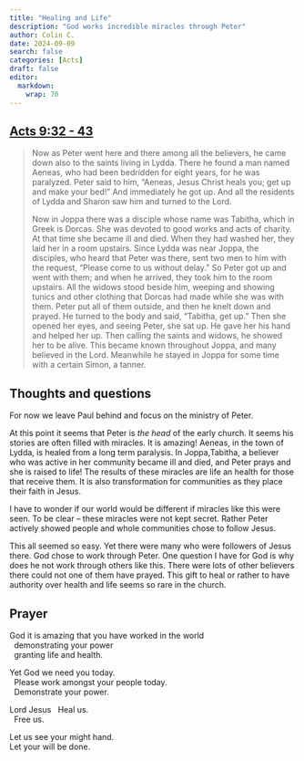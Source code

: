 ```yaml
---
title: "Healing and Life"
description: "God works incredible miracles through Peter"
author: Colin C.
date: 2024-09-09
search: false
categories: [Acts]
draft: false
editor: 
  markdown: 
    wrap: 70
---
```


## [Acts 9:32 - 43](https://www.bible.com/bible/2016/ACT.9.NRSV)

> Now as Peter went here and there among all the believers, he came down also to the saints living in Lydda. There he found a man named Aeneas, who had been bedridden for eight years, for he was paralyzed. Peter said to him, “Aeneas, Jesus Christ heals you; get up and make your bed!” And immediately he got up. And all the residents of Lydda and Sharon saw him and turned to the Lord.
>
> Now in Joppa there was a disciple whose name was Tabitha, which in Greek is Dorcas. She was devoted to good works and acts of charity. At that time she became ill and died. When they had washed her, they laid her in a room upstairs. Since Lydda was near Joppa, the disciples, who heard that Peter was there, sent two men to him with the request, “Please come to us without delay.” So Peter got up and went with them; and when he arrived, they took him to the room upstairs. All the widows stood beside him, weeping and showing tunics and other clothing that Dorcas had made while she was with them. Peter put all of them outside, and then he knelt down and prayed. He turned to the body and said, “Tabitha, get up.” Then she opened her eyes, and seeing Peter, she sat up. He gave her his hand and helped her up. Then calling the saints and widows, he showed her to be alive. This became known throughout Joppa, and many believed in the Lord. Meanwhile he stayed in Joppa for some time with a certain Simon, a tanner.

<!-- ## Terms and Notes -->


## Thoughts and questions

For now we leave Paul behind and focus on the ministry of Peter.  

At this point it seems that Peter is _the head_ of the early church.  It seems his stories are often filled with miracles.  It is amazing! Aeneas, in the town of Lydda, is healed from a long term paralysis.  In Joppa,Tabitha, a believer who was active in her community became ill and died, and Peter prays and she is raised to life!  The results of these miracles are life an health for those that receive them.  It is also transformation for communities as they place their faith in Jesus. 

I have to wonder if our world would be different if miracles like this were seen.  To be clear -- these miracles were not kept secret.  Rather Peter actively showed people and whole communities chose to follow Jesus.  

This all seemed so easy.  Yet there were many who were followers of Jesus there.  God chose to work through Peter.  One question I have for God is why does he not work through others like this.  There were lots of other believers there could not one of them have prayed.  This gift to heal or rather to have authority over health and life seems so rare in the church.  
   


## Prayer

God it is amazing that you have worked in the world\
\ \ demonstrating your power\
\ \ granting life and health.  

Yet God we need you today.\
\ \ Please work amongst your people today.\
\ \ Demonstrate your power. 

Lord Jesus 
\ \ Heal us.\
\ \ Free us.

Let us see your might hand.\
Let your will be done.




<!-- Grant me the grace to accept it.  -->